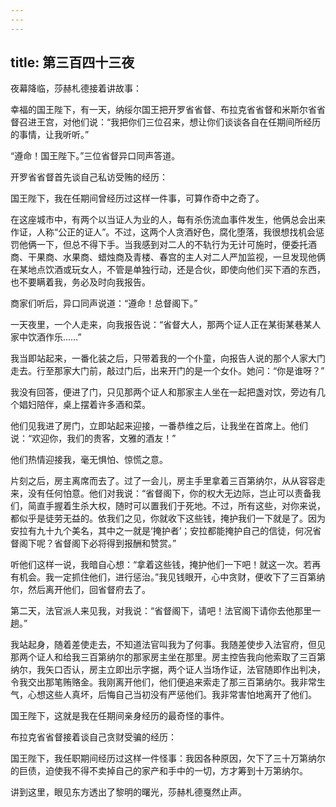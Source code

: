 ```yaml
---
---
---
```

title: 第三百四十三夜
---






夜幕降临，莎赫札德接着讲故事：





幸福的国王陛下，有一天，纳绥尔国王把开罗省省督、布拉克省省督和米斯尔省省督召进王宫，对他们说：“我把你们三位召来，想让你们谈谈各自在任期间所经历的事情，让我听听。”

“遵命！国王陛下。”三位省督异口同声答道。





开罗省省督首先谈自己私访受贿的经历：

国王陛下，我在任期间曾经历过这样一件事，可算作奇中之奇了。

在这座城市中，有两个以当证人为业的人，每有杀伤流血事件发生，他俩总会出来作证，人称“公正的证人”。不过，这两个人贪酒好色，腐化堕落，我很想找机会惩罚他俩一下，但总不得下手。当我感到对二人的不轨行为无计可施时，便委托酒商、干果商、水果商、蜡烛商及青楼、春宫的主人对二人严加监视，一旦发现他俩在某地点饮酒或玩女人，不管是单独行动，还是合伙，即使向他们买下酒的东西，也不要瞒着我，务必及时向我报告。

商家们听后，异口同声说道：“遵命！总督阁下。”

一天夜里，一个人走来，向我报告说：“省督大人，那两个证人正在某街某巷某人家中饮酒作乐……”

我当即站起来，一番化装之后，只带着我的一个仆童，向报告人说的那个人家大门走去。行至那家大门前，敲过门后，出来开门的是一个女仆。她问：“你是谁呀？”

我没有回答，便进了门，只见那两个证人和那家主人坐在一起把盏对饮，旁边有几个娼妇陪伴，桌上摆着许多酒和菜。

他们见我进了房门，立即站起来迎接，一番恭维之后，让我坐在首席上。他们说：“欢迎你，我们的贵客，文雅的酒友！”

他们热情迎接我，毫无惧怕、惊慌之意。

片刻之后，房主离席而去了。过了一会儿，房主手里拿着三百第纳尔，从从容容走来，没有任何怕意。他们对我说：“省督阁下，你的权大无边际，岂止可以责备我们，简直手握着生杀大权，随时可以置我们于死地。不过，所有这些，对你来说，都似乎是徒劳无益的。依我们之见，你就收下这些钱，掩护我们一下就是了。因为安拉有九十九个美名，其中之一就是‘掩护者’；安拉都能掩护自己的信徒，何况省督阁下呢？省督阁下必将得到报酬和赞赏。”

听他们这样一说，我暗自心想：“拿着这些钱，掩护他们一下吧！就这一次。若再有机会。我一定抓住他们，进行惩治。”我见钱眼开，心中贪财，便收下了三百第纳尔，然后离开他们，回省督府去了。

第二天，法官派人来见我，对我说：“省督阁下，请吧！法官阁下请你去他那里一趟。”

我站起身，随着差使走去，不知道法官叫我为了何事。我随差使步入法官府，但见那两个证人和给我三百第纳尔的那家房主坐在那里。房主控告我向他索取了三百第纳尔，我矢口否认，房主立即出示字据，两个证人当场作证，法官随即作出判决，令我交出那笔贿赂金。我刚离开他们，他们便追来索走了那三百第纳尔。我非常生气，心想这些人真坏，后悔自己当初没有严惩他们。我非常害怕地离开了他们。

国王陛下，这就是我在任期间亲身经历的最奇怪的事件。





布拉克省省督接着谈自己贪财受骗的经历：





国王陛下，我任职期间经历过这样一件怪事：我因各种原因，欠下了三十万第纳尔的巨债，迫使我不得不卖掉自己的家产和手中的一切，方才筹到十万第纳尔。





讲到这里，眼见东方透出了黎明的曙光，莎赫札德戛然止声。